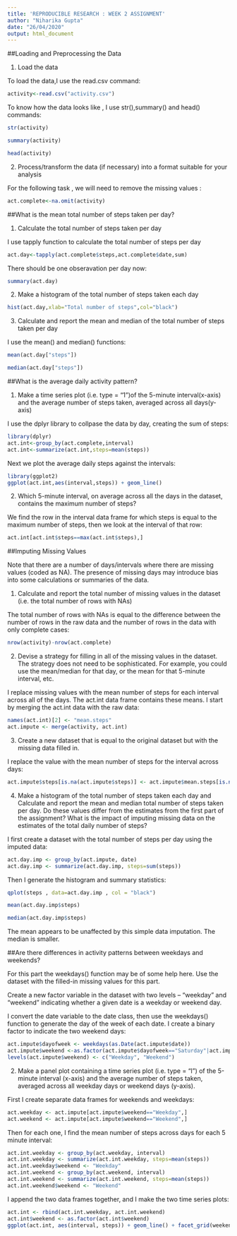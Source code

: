 ---
title: 'REPRODUCIBLE RESEARCH : WEEK 2 ASSIGNMENT'
author: "Niharika Gupta"
date: "26/04/2020"
output: html_document
---


##Loading and Preprocessing the Data

1.  Load the data 

To load the data,I use the read.csv command:
```{r}
activity<-read.csv("activity.csv")
```

To know how the data looks like , I use str(),summary() and head() commands:
```{r}
str(activity)
```

```{r}
summary(activity)
```

```{r}
head(activity)
```

2. Process/transform the data (if necessary) into a format suitable for your analysis

For the following task , we will need to remove the missing values :
```{r}
act.complete<-na.omit(activity)
```

##What is the mean total number of steps taken per day?

1.  Calculate the total number of steps taken per day

I use tapply function to calculate the total number of steps per day 

```{r}
act.day<-tapply(act.complete$steps,act.complete$date,sum)
```

There should be one obseravation per day now:

```{r}
summary(act.day)
```

2.  Make a histogram of the total number of steps taken each day

```{r}
hist(act.day,xlab="Total number of steps",col="black")
```

3.  Calculate and report the mean and median of the total number of steps taken per day

I use the mean() and median() functions:

```{r}
mean(act.day["steps"])
```

```{r}
median(act.day["steps"])
```

##What is the average daily activity pattern?

1.  Make a time series plot (i.e. type = "1")of the 5-minute interval(x-axis) and the average number of steps taken, averaged across all days(y-axis) 

I use the dplyr library to collpase the data by day, creating the sum of steps:

```{r}
library(dplyr)
act.int<-group_by(act.complete,interval)
act.int<-summarize(act.int,steps=mean(steps))
```

Next we plot the average daily steps against the intervals:

```{r}
library(ggplot2)
ggplot(act.int,aes(interval,steps)) + geom_line()
```

2.  Which 5-minute interval, on average across all the days in the dataset, contains the maximum number of steps?

We find the row in the interval data frame for which steps is equal to the maximum number of steps, then we look at the interval of that row:

```{r}
act.int[act.int$steps==max(act.int$steps),]
```

##Imputing Missing Values

Note that there are a number of days/intervals where there are missing values (coded as NA). The presence of missing days may introduce bias into some calculations or summaries of the data.

1.  Calculate and report the total number of missing values in the dataset (i.e. the total number of rows with NAs)

The total number of rows with NAs is equal to the difference between the number of rows in the raw data and the number of rows in the data with only complete cases:

```{r}
nrow(activity)-nrow(act.complete)
```

2.  Devise a strategy for filling in all of the missing values in the dataset. The strategy does not need to be sophisticated. For example, you could use the mean/median for that day, or the mean for that 5-minute interval, etc.

I replace missing values with the mean number of steps for each interval across all of the days. The act.int data frame contains these means. I start by merging the act.int data with the raw data:

```{r}
names(act.int)[2] <- "mean.steps"
act.impute <- merge(activity, act.int)
```

3.  Create a new dataset that is equal to the original dataset but with the missing data filled in.

I replace the value with the mean number of steps for the interval across days:

```{r}
act.impute$steps[is.na(act.impute$steps)] <- act.impute$mean.steps[is.na(act.impute$steps)]
```

4.  Make a histogram of the total number of steps taken each day and Calculate and report the mean and median total number of steps taken per day. Do these values differ from the estimates from the first part of the assignment? What is the impact of imputing missing data on the estimates of the total daily number of steps?

I first create a dataset with the total number of steps per day using the imputed data:

```{r}
act.day.imp <- group_by(act.impute, date)
act.day.imp <- summarize(act.day.imp, steps=sum(steps))
```

Then I generate the histogram and summary statistics:

```{r}
qplot(steps , data=act.day.imp , col = "black")
```

```{r}
mean(act.day.imp$steps)
```

```{r}
median(act.day.imp$steps)
```
The mean appears to be unaffected by this simple data imputation. The median is smaller.

##Are there differences in activity patterns between weekdays and weekends?

For this part the weekdays() function may be of some help here. Use the dataset with the filled-in missing values for this part.

Create a new factor variable in the dataset with two levels – “weekday” and “weekend” indicating whether a given date is a weekday or weekend day.

I convert the date variable to the date class, then use the weekdays() function to generate the day of the week of each date. I create a binary factor to indicate the two weekend days:

```{r}
act.impute$dayofweek <- weekdays(as.Date(act.impute$date))
act.impute$weekend <-as.factor(act.impute$dayofweek=="Saturday"|act.impute$dayofweek=="Sunday")
levels(act.impute$weekend) <- c("Weekday", "Weekend")
```

2.  Make a panel plot containing a time series plot (i.e. type = “l”) of the 5-minute interval (x-axis) and the average number of steps taken, averaged across all weekday days or weekend days (y-axis).

First I create separate data frames for weekends and weekdays:

```{r}
act.weekday <- act.impute[act.impute$weekend=="Weekday",]
act.weekend <- act.impute[act.impute$weekend=="Weekend",]
```

Then for each one, I find the mean number of steps across days for each 5 minute interval:

```{r}
act.int.weekday <- group_by(act.weekday, interval)
act.int.weekday <- summarize(act.int.weekday, steps=mean(steps))
act.int.weekday$weekend <- "Weekday"
act.int.weekend <- group_by(act.weekend, interval)
act.int.weekend <- summarize(act.int.weekend, steps=mean(steps))
act.int.weekend$weekend <- "Weekend"
```

I append the two data frames together, and I make the two time series plots:

```{r}
act.int <- rbind(act.int.weekday, act.int.weekend)
act.int$weekend <- as.factor(act.int$weekend)
ggplot(act.int, aes(interval, steps)) + geom_line() + facet_grid(weekend ~ .)
```






